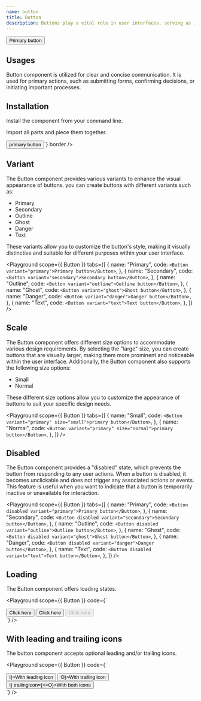```yaml
---
name: button
title: Button
description: Buttons play a vital role in user interfaces, serving as interactive elements that initiate actions or facilitate navigation within an application. They provide users with clickable elements to interact with the system and perform various tasks.
---
```


<Preview>
  <Button variant="primary">Primary button</Button>
</Preview>

## Usages

Button component is utilized for clear and concise communication.
It is used for primary actions, such as submitting forms, confirming decisions, or initiating important processes.

## Installation

Install the component from your command line.

<LiveProvider>
  <LiveEditor code={`npm install @raystack/apsara`} border />
</LiveProvider>

Import all parts and piece them together.

<LiveProvider>
    <LiveEditor code={`

<Button variant="primary">primary button</Button>`} border />
</LiveProvider>

## Variant

The Button component provides various variants to enhance the visual appearance of buttons. you can create buttons with different variants such as:

- Primary
- Secondary
- Outline
- Ghost
- Danger
- Text

These variants allow you to customize the button's style, making it visually distinctive and suitable for different purposes within your user interface.

<Playground
  scope={{ Button }}
  tabs={[
    {
      name: "Primary",
      code: `<Button variant="primary">Primary button</Button>`,
    },
    {
      name: "Secondary",
      code: `<Button variant="secondary">Secondary button</Button>`,
    },
    {
      name: "Outline",
      code: `<Button variant="outline">Outline button</Button>`,
    },
    {
      name: "Ghost",
      code: `<Button variant="ghost">Ghost button</Button>`,
    },
    {
      name: "Danger",
      code: `<Button variant="danger">Danger button</Button>`,
    },
    {
      name: "Text",
      code: `<Button variant="text">Text button</Button>`,
    },
  ]}
/>

## Scale

The Button component offers different size options to accommodate various design requirements. By selecting the "large" size, you can create buttons that are visually larger, making them more prominent and noticeable within the user interface. Additionally, the Button component also supports the following size options:

- Small
- Normal

These different size options allow you to customize the appearance of buttons to suit your specific design needs.

<Playground
  scope={{ Button }}
  tabs={[
    {
      name: "Small",
      code: `<Button variant="primary" size="small">primary button</Button>`,
    },
    {
      name: "Normal",
      code: `<Button variant="primary" size="normal">primary button</Button>`,
    },
  ]}
/>

## Disabled

The Button component provides a "disabled" state, which prevents the button from responding to any user actions. When a button is disabled, it becomes unclickable and does not trigger any associated actions or events. This feature is useful when you want to indicate that a button is temporarily inactive or unavailable for interaction.

<Playground
  scope={{ Button }}
  tabs={[
    {
      name: "Primary",
      code: `<Button disabled variant="primary">Primary button</Button>`,
    },
    {
      name: "Secondary",
      code: `<Button disabled variant="secondary">Secondary button</Button>`,
    },
    {
      name: "Outline",
      code: `<Button disabled variant="outline">Outline button</Button>`,
    },
    {
      name: "Ghost",
      code: `<Button disabled variant="ghost">Ghost button</Button>`,
    },
    {
      name: "Danger",
      code: `<Button disabled variant="danger">Danger button</Button>`,
    },
    {
      name: "Text",
      code: `<Button disabled variant="text">Text button</Button>`,
    },
  ]}
/>

## Loading

The Button component offers loading states.

<Playground
  scope={{ Button }}
  code={`
<div style={{display:'flex', gap: '8px'}}>
    <Button variant="primary" loading>Click here</Button>
    <Button variant="primary" loading loaderText="Custom Loading...">Click here</Button>
    <Button variant="primary" loading loaderText="Loading..." disabled>Click here</Button>
</div>
`}
/>

## With leading and trailing icons

The button component accepts optional leading and/or trailing icons.

<Playground
  scope={{ Button }}
  code={`
<div style={{display:'flex', gap: '8px'}}>
    <Button variant="primary" leadingIcon={<>I</>}>With leading icon</Button>
    <Button variant="primary" trailingIcon={<>O</>}>With trailing icon</Button>
    <Button variant="primary" leadingIcon={<>I</>} trailingIcon={<>O</>}>With both icons</Button>
</div>
`}
/>
